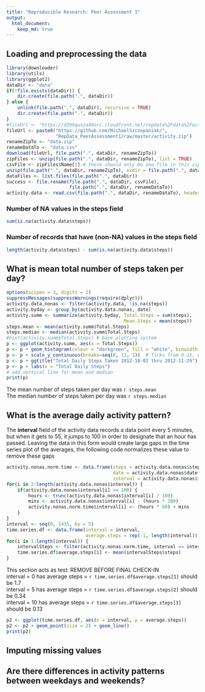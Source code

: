 ```yaml
---
title: "Reproducible Research: Peer Assessment 1"
output: 
  html_document:
    keep_md: true
---
```


## Loading and preprocessing the data

```r
library(downloader)
library(utils)
library(ggplot2)
dataDir <- "data"
if(!file.exists(dataDir)) {
    dir.create(file.path(".", dataDir))
} else {
    unlink(file.path(".", dataDir), recursive = TRUE)
    dir.create(file.path(".", dataDir))
}
#fileUrl <- "https://d396qusza40orc.cloudfront.net/repdata%2Fdata%2Factivity.zip"
fileUrl <- paste0("https://github.com/MichaelSzczepaniak/",
                  "RepData_PeerAssessment1/raw/master/activity.zip")
renameZipTo <- "data.zip"
renameDataTo <- "data.csv"
download(fileUrl, file.path(".", dataDir, renameZipTo))
zipFiles <- unzip(file.path(".", dataDir, renameZipTo), list = TRUE)
csvFile <- zipFiles$Name[1] # there should only be one file in this zip archive
unzip(file.path(".", dataDir, renameZipTo), exdir = file.path(".", dataDir))
dataFiles <- list.files(file.path(".", dataDir))
success <- file.rename(file.path(".", dataDir, csvFile),
                       file.path(".", dataDir, renameDataTo))
activity.data <- read.csv(file.path(".", dataDir, renameDataTo), header = TRUE)

```
### Number of NA values in the **steps** field
```r
sum(is.na(activity.data$steps))
```
### Number of records that have (non-NA) values in the **steps** field

```r
length(activity.data$steps) - sum(is.na(activity.data$steps))
```
## What is mean total number of steps taken per day?

```r
options(scipen = 3, digits = 2)
suppressMessages(suppressWarnings(require(dplyr)))
activity.data.nonas <- filter(activity.data, !is.na(steps))
activity.byday <- group_by(activity.data.nonas, date)
activity.summ <- summarize(activity.byday, Total.Steps = sum(steps),
                                           Mean.Steps = mean(steps))
steps.mean <- mean(activity.summ$Total.Steps)
steps.median <- median(activity.summ$Total.Steps)
#hist(activity.summ$Total.Steps) # base plotting system
p <- ggplot(activity.summ, aes(x = Total.Steps))
p <- p + geom_histogram(colour = "darkgreen", fill = "white", binwidth = 1000)
p <- p + scale_y_continuous(breaks=seq(0, 11, 1))  # Ticks from 0-11, every 1
p <- p + ggtitle("Total Daily Steps Taken 2012-10-02 thru 2012-11-29")
p <- p + labs(x = "Total Daily Steps")
# add vertical line for mean and median
print(p)
```

The mean number of steps taken per day was `r steps.mean`  
The median number of steps taken per day was `r steps.median`  

## What is the average daily activity pattern?

The **interval** field of the activity data records a data point every 5 
minutes, but when it gets to 55, it jumps to 100 in order to designate that an 
hour has passed.  Leaving the data in this form would create large gaps in the 
time series plot of the averages, the following code normalizes these value 
to remove these gaps

```r
activity.nonas.norm.time <- data.frame(steps = activity.data.nonas$steps,
                                       date = activity.data.nonas$date,
                                       interval = activity.data.nonas$interval)
for(i in 2:length(activity.data.nonas$interval)) {
    if(activity.data.nonas$interval[i] >= 100) {
        hours <- trunc(activity.data.nonas$interval[i] / 100)
        mins <- activity.data.nonas$interval[i] - (hours * 100)
        activity.nonas.norm.time$interval[i] <- (hours * 60) + mins
    }
}
interval <- seq(0, 1435, by = 5)
time.series.df <- data.frame(interval = interval,
                             average.steps = rep(-1, length(interval)))
for(i in 1:length(interval)) {
    intervalSteps <- filter(activity.nonas.norm.time, interval == interval[i])
    time.series.df$average.steps[i] <- mean(intervalSteps$steps)
}

```
This section acts as test: REMOVE BEFORE FINAL CHECK-IN  
interval = 0  has average steps = `r time.series.df$average.steps[1]` should be  1.7  
interval = 5  has average steps = `r time.series.df$average.steps[2]` should be 0.34  
interval = 10 has average steps = `r time.series.df$average.steps[3]` should be 0.13  

```r
p2 <- ggplot(time.series.df, aes(x = interval, y = average.steps))
p2 <- p2 + geom_point(size = 2) + geom_line()
print(p2)
```

## Imputing missing values



## Are there differences in activity patterns between weekdays and weekends?
